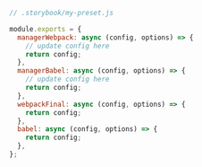 ```js
// .storybook/my-preset.js

module.exports = {
  managerWebpack: async (config, options) => {
    // update config here
    return config;
  },
  managerBabel: async (config, options) => {
    // update config here
    return config;
  },
  webpackFinal: async (config, options) => {
    return config;
  },
  babel: async (config, options) => {
    return config;
  },
};
````